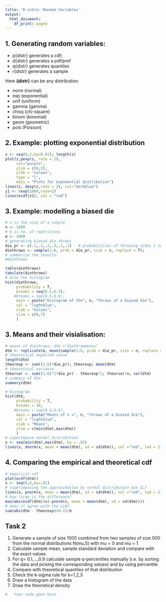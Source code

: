 ---
title: 'R-intro: Random Variables'
output:
  html_document:
    df_print: paged
---

##  1. Generating random variables:  
- p{distr} generates a cdf; 
- d{distr} generates a pdf/pmf
- q{distr} generates quantiles
- r{distr} generates a sample
   
Here **{distr}** can be any distribution:  

- norm (normal)  
- exp  (exponential)  
- unif (uniform)  
- gamma (gamma)  
- chisq (chi-square)  
- binom (binomial)  
- geom  (geometric)  
- pois  (Poisson)  
    

## 2. Example: plotting exponential distribution

```{r}
z <- seq(0,2,by=0.01); length(z)
plot(z,pexp(z, rate = 2), 
     col="purple", 
     ylim = c(0,2), 
     ylab = "values", 
     type = "l", 
     main = "Plots for exponential distribution")
lines(z, dexp(z,rate = 2), col="darkblue")
z1 <- rexp(1000,rate=2)
lines(ecdf(z1), col = "red")
```


## 3. Example: modelling a biased die   
   
```{r}
# n is the size of a sample
n <- 1000
# m is no. of repetitions
m <- 1000
# generating biased die throws
die_pr <- c(.1,.2,.2,.3,.1,.1)   # probabilities of throwing sides 1 to 6
diethrows <- sample(1:6, prob = die_pr, size = n, replace = T);
# summarise the results:
#diethrows

table(diethrows)
tabulate(diethrows)
# draw the histogram
hist(diethrows,
     probability = T,
     breaks = seq(0.5,6.5),
    #breaks = seq(0.5,6.6),
     main = paste("Histogram of the", n, "throws of a biased die"),
     col = "lightblue",
     xlab = "Values",
     xlim = c(0,7)
     )

```

## 3. Means and their visialisation:

```{r}
# means of diethrows; dtm ="diethrowmeans"
dtm <- replicate(m, mean(sample(1:6, prob = die_pr, size = n, replace = T)))
# theoretical expected value
length(dtm)
theorexp <- sum((1:6)*die_pr); theorexp; mean(dtm)
# theoretical variance
theorvar <- sum((1:6)^2*die_pr) - theorexp^2; theorvar/n; var(dtm)
# summary of dtm
summary(dtm)

# histogram
hist(dtm,
     probability = T,
     breaks = 30,
    #breaks = seq(0.5,6.6),
     main = paste("Means of n =", n, "throws of a biased die"),
     col = "lightblue",
     xlab = "Means",
     xlim = c(min(dtm),max(dtm))
     )
# superimpose normal distribution
x <- seq(min(dtm),max(dtm), by = .01)
lines(x, dnorm(x, mean = mean(dtm), sd = sd(dtm)), col ="red", lwd = 2)
```

## 4. Comparing the empirical and theoretical cdf

```{r}
# empirical cdf
plot(ecdf(dtm))
x <- seq(0,6,by=.01)
# superimposing the approximation by normal distribution due CLT
lines(x, pnorm(x, mean = mean(dtm), sd = sd(dtm)), col ="red", lwd = 2)
# how large is the difference?
max(abs(ecdf(dtm)(x)-pnorm(x, mean = mean(dtm), sd = sd(dtm))))
# does it agree with the LLN?
sum(abs(dtm - theorexp)>0.1)/m
```


## Task 2

1. Generate a sample of size 1000 combined from two samples of size 500 from the normal distributions N(mu,5) with mu = 0 and mu = 1 
2. Calculate sample mean, sample standard deviation and compare with the exact values
3. For q= 0.1,...,0.9 calculate sample q-percentiles manually 
  (i.e. by sorting the data and picking the corresponding values) and by using percentile
4. Compare with theoretical quantiles of that distribution
5. Check the k-sigma rule for k=1,2,3
6. Draw a histogram of the data
7. Draw the theoretical density 

```{r}
#   Your code goes here

```

